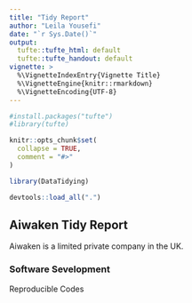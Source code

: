 ```yaml
---
title: "Tidy Report"
author: "Leila Yousefi"
date: "`r Sys.Date()`"
output: 
  tufte::tufte_html: default
  tufte::tufte_handout: default
vignette: >
  %\VignetteIndexEntry{Vignette Title}
  %\VignetteEngine{knitr::rmarkdown}
  %\VignetteEncoding{UTF-8}
---
```


```r
#install.packages("tufte")
#library(tufte)

knitr::opts_chunk$set(
  collapse = TRUE,
  comment = "#>"
)

library(DataTidying)
```

```r
devtools::load_all(".")
```


## Aiwaken Tidy Report
Aiwaken is a limited private company in the UK.

### Software Sevelopment

Reproducible Codes
